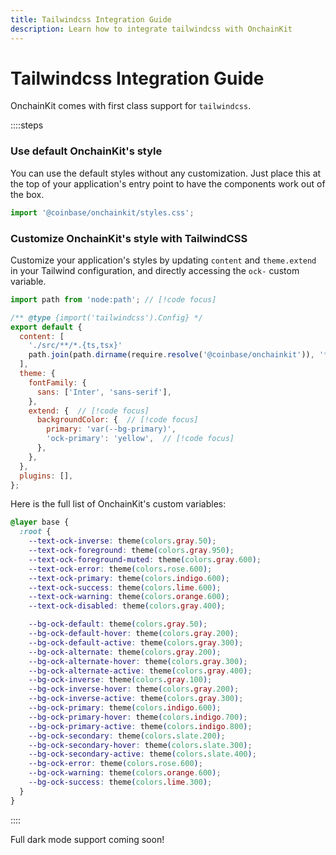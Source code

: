 ```yaml
---
title: Tailwindcss Integration Guide
description: Learn how to integrate tailwindcss with OnchainKit
---
```


# Tailwindcss Integration Guide

OnchainKit comes with first class support for `tailwindcss`.

::::steps

### Use default OnchainKit's style

You can use the default styles without any customization. 
Just place this at the top of your application's entry point to have the components work out of the box.

```javascript
import '@coinbase/onchainkit/styles.css';
```

### Customize OnchainKit's style with TailwindCSS

Customize your application's styles by updating `content` and `theme.extend` in your Tailwind configuration, and directly accessing the `ock-` custom variable.

```javascript title="tailwind.config.js"
import path from 'node:path'; // [!code focus]

/** @type {import('tailwindcss').Config} */
export default {
  content: [
    './src/**/*.{ts,tsx}'
    path.join(path.dirname(require.resolve('@coinbase/onchainkit')), '**/*.js'), // [!code focus]
  ],
  theme: {
    fontFamily: {
      sans: ['Inter', 'sans-serif'],
    },
    extend: {  // [!code focus]
      backgroundColor: {  // [!code focus]
        primary: 'var(--bg-primary)',
        'ock-primary': 'yellow',  // [!code focus]
      },
    },
  },
  plugins: [],
};
```

Here is the full list of OnchainKit's custom variables:

```css
@layer base {
  :root {
    --text-ock-inverse: theme(colors.gray.50);
    --text-ock-foreground: theme(colors.gray.950);
    --text-ock-foreground-muted: theme(colors.gray.600);
    --text-ock-error: theme(colors.rose.600);
    --text-ock-primary: theme(colors.indigo.600);
    --text-ock-success: theme(colors.lime.600);
    --text-ock-warning: theme(colors.orange.600);
    --text-ock-disabled: theme(colors.gray.400);

    --bg-ock-default: theme(colors.gray.50);
    --bg-ock-default-hover: theme(colors.gray.200);
    --bg-ock-default-active: theme(colors.gray.300);
    --bg-ock-alternate: theme(colors.gray.200);
    --bg-ock-alternate-hover: theme(colors.gray.300);
    --bg-ock-alternate-active: theme(colors.gray.400);
    --bg-ock-inverse: theme(colors.gray.100);
    --bg-ock-inverse-hover: theme(colors.gray.200);
    --bg-ock-inverse-active: theme(colors.gray.300);
    --bg-ock-primary: theme(colors.indigo.600);
    --bg-ock-primary-hover: theme(colors.indigo.700);
    --bg-ock-primary-active: theme(colors.indigo.800);
    --bg-ock-secondary: theme(colors.slate.200);
    --bg-ock-secondary-hover: theme(colors.slate.300);
    --bg-ock-secondary-active: theme(colors.slate.400);
    --bg-ock-error: theme(colors.rose.600);
    --bg-ock-warning: theme(colors.orange.600);
    --bg-ock-success: theme(colors.lime.300);
  }
}
```

::::

Full dark mode support coming soon!
